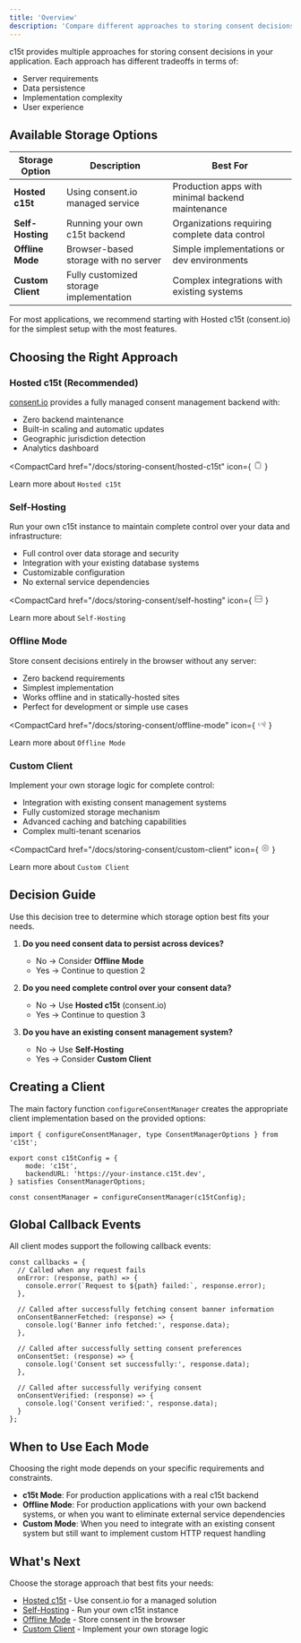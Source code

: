 ```yaml
---
title: 'Overview'
description: 'Compare different approaches to storing consent decisions in your application'
---
```


c15t provides multiple approaches for storing consent decisions in your application. Each approach has different tradeoffs in terms of:

- Server requirements
- Data persistence
- Implementation complexity
- User experience

## Available Storage Options

| Storage Option | Description | Best For |
|--------------|-------------|----------|
| **Hosted c15t** | Using consent.io managed service | Production apps with minimal backend maintenance |
| **Self-Hosting** | Running your own c15t backend | Organizations requiring complete data control |
| **Offline Mode** | Browser-based storage with no server | Simple implementations or dev environments |
| **Custom Client** | Fully customized storage implementation | Complex integrations with existing systems |

<Callout type="tip">
  For most applications, we recommend starting with Hosted c15t (consent.io) for the simplest setup with the most features.
</Callout>

## Choosing the Right Approach

### Hosted c15t (Recommended)

[consent.io](https://consent.io) provides a fully managed consent management backend with:

- Zero backend maintenance
- Built-in scaling and automatic updates
- Geographic jurisdiction detection
- Analytics dashboard

<CompactCard 
  href="/docs/storing-consent/hosted-c15t" 
  icon={
    <svg xmlns="http://www.w3.org/2000/svg" width="16" height="16" fill="none" viewBox="0 0 24 24" stroke="currentColor">
      <path strokeLinecap="round" strokeLinejoin="round" strokeWidth={2} d="M9 5H7a2 2 0 00-2 2v12a2 2 0 002 2h10a2 2 0 002-2V7a2 2 0 00-2-2h-2M9 5a2 2 0 002 2h2a2 2 0 002-2M9 5a2 2 0 012-2h2a2 2 0 012 2" />
    </svg>
  }
>
  Learn more about <code>Hosted c15t</code>
</CompactCard>

### Self-Hosting

Run your own c15t instance to maintain complete control over your data and infrastructure:

- Full control over data storage and security
- Integration with your existing database systems
- Customizable configuration
- No external service dependencies

<CompactCard 
  href="/docs/storing-consent/self-hosting" 
  icon={
    <svg xmlns="http://www.w3.org/2000/svg" width="16" height="16" fill="none" viewBox="0 0 24 24" stroke="currentColor">
      <path strokeLinecap="round" strokeLinejoin="round" strokeWidth={2} d="M5 12h14M5 12a2 2 0 01-2-2V6a2 2 0 012-2h14a2 2 0 012 2v4a2 2 0 01-2 2M5 12a2 2 0 00-2 2v4a2 2 0 002 2h14a2 2 0 002-2v-4a2 2 0 00-2-2" />
    </svg>
  }
>
  Learn more about <code>Self-Hosting</code>
</CompactCard>

### Offline Mode

Store consent decisions entirely in the browser without any server:

- Zero backend requirements
- Simplest implementation
- Works offline and in statically-hosted sites
- Perfect for development or simple use cases

<CompactCard 
  href="/docs/storing-consent/offline-mode" 
  icon={
    <svg xmlns="http://www.w3.org/2000/svg" width="16" height="16" fill="none" viewBox="0 0 24 24" stroke="currentColor">
      <path strokeLinecap="round" strokeLinejoin="round" strokeWidth={2} d="M18.364 5.636a9 9 0 010 12.728m0 0l-2.829-2.829m2.829 2.829L21 21M15.536 8.464a5 5 0 010 7.072m0 0l-2.829-2.829m-4.243 2.829a4.978 4.978 0 01-1.414-2.83m-1.414 5.658a9 9 0 01-2.167-9.238m7.824 2.167a1 1 0 111.414 1.414m-1.414-1.414L10 10" />
    </svg>
  }
>
  Learn more about <code>Offline Mode</code>
</CompactCard>

### Custom Client

Implement your own storage logic for complete control:

- Integration with existing consent management systems
- Fully customized storage mechanism
- Advanced caching and batching capabilities
- Complex multi-tenant scenarios

<CompactCard 
  href="/docs/storing-consent/custom-client" 
  icon={
    <svg xmlns="http://www.w3.org/2000/svg" width="16" height="16" fill="none" viewBox="0 0 24 24" stroke="currentColor">
      <path strokeLinecap="round" strokeLinejoin="round" strokeWidth={2} d="M10.325 4.317c.426-1.756 2.924-1.756 3.35 0a1.724 1.724 0 002.573 1.066c1.543-.94 3.31.826 2.37 2.37a1.724 1.724 0 001.065 2.572c1.756.426 1.756 2.924 0 3.35a1.724 1.724 0 00-1.066 2.573c.94 1.543-.826 3.31-2.37 2.37a1.724 1.724 0 00-2.572 1.065c-.426 1.756-2.924 1.756-3.35 0a1.724 1.724 0 00-2.573-1.066c-1.543.94-3.31-.826-2.37-2.37a1.724 1.724 0 00-1.065-2.572c-1.756-.426-1.756-2.924 0-3.35a1.724 1.724 0 001.066-2.573c-.94-1.543.826-3.31 2.37-2.37.996.608 2.296.07 2.572-1.065z" />
      <path strokeLinecap="round" strokeLinejoin="round" strokeWidth={2} d="M15 12a3 3 0 11-6 0 3 3 0 016 0z" />
    </svg>
  }
>
  Learn more about <code>Custom Client</code>
</CompactCard>

## Decision Guide

<Callout>
Use this decision tree to determine which storage option best fits your needs.
</Callout>

1. **Do you need consent data to persist across devices?**
   - No → Consider **Offline Mode**
   - Yes → Continue to question 2

2. **Do you need complete control over your consent data?**
   - No → Use **Hosted c15t** (consent.io)
   - Yes → Continue to question 3

3. **Do you have an existing consent management system?**
   - No → Use **Self-Hosting**
   - Yes → Consider **Custom Client**

## Creating a Client

The main factory function `configureConsentManager` creates the appropriate client implementation based on the provided options:

```tsx
import { configureConsentManager, type ConsentManagerOptions } from 'c15t';

export const c15tConfig = {
	mode: 'c15t',
	backendURL: 'https://your-instance.c15t.dev',
} satisfies ConsentManagerOptions;

const consentManager = configureConsentManager(c15tConfig);
```

## Global Callback Events

All client modes support the following callback events:

```tsx
const callbacks = {
  // Called when any request fails
  onError: (response, path) => {
    console.error(`Request to ${path} failed:`, response.error);
  },
  
  // Called after successfully fetching consent banner information
  onConsentBannerFetched: (response) => {
    console.log('Banner info fetched:', response.data);
  },
  
  // Called after successfully setting consent preferences
  onConsentSet: (response) => {
    console.log('Consent set successfully:', response.data);
  },
  
  // Called after successfully verifying consent
  onConsentVerified: (response) => {
    console.log('Consent verified:', response.data);
  }
};
```

## When to Use Each Mode

<Callout>
  Choosing the right mode depends on your specific requirements and constraints.
</Callout>

- **c15t Mode**: For production applications with a real c15t backend
- **Offline Mode**: For production applications with your own backend systems, or when you want to eliminate external service dependencies
- **Custom Mode**: When you need to integrate with an existing consent system but still want to implement custom HTTP request handling

## What's Next

Choose the storage approach that best fits your needs:

- [Hosted c15t](/docs/storing-consent/hosted-c15t) - Use consent.io for a managed solution
- [Self-Hosting](/docs/storing-consent/self-hosting) - Run your own c15t instance
- [Offline Mode](/docs/storing-consent/offline-mode) - Store consent in the browser
- [Custom Client](/docs/storing-consent/custom-client) - Implement your own storage logic 